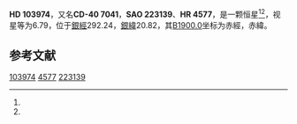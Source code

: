 {{Starbox begin
| name = HD 103974
}}
{{Starbox observe
| epoch = [[J2000.0|J2000.0]]
| constell = {{星座名待查}}<ref name=SIMBAD>{{cite web
 | url=http://simbad.u-strasbg.fr/simbad/sim-id?Ident=HR+4577
 | title =Pulsating variable Star
 | publisher=Centre de Données astronomiques de Strasbourg
 | work=SIMBAD
 | accessdate=2012-07-13}}</ref><ref name=DATA>{{cite web
 | url=http://vizier.u-strasbg.fr/viz-bin/VizieR-5?-out.add=.&-source=5050&-corr=PK=HR&-out.max=9999&HR=4577
 | title=VizieR Detailed Page
 | accessdate=2012-07-13
 | archive-date=2016-03-05
 | archive-url=https://web.archive.org/web/20160305002655/http://vizier.u-strasbg.fr/viz-bin/VizieR-5?-out.add=.&-source=5050&-corr=PK=HR&-out.max=9999&HR=4577
 | dead-url=no
 }}</ref>
| 星官 = 
| ra = {{RA|11|58|20.3}}<ref name=SIMBAD /><ref name=DATA />
| dec = {{DEC|-40|56|50}}<ref name=SIMBAD /><ref name=DATA />
| appmag_v = 6.79<ref name=SIMBAD /><ref name=DATA />
}}
{{Starbox character
| class = K1III<ref name=SIMBAD /><ref name=DATA />
| b-v = 0.97<ref name=SIMBAD /><ref name=DATA />
| u-b = 0.7<ref name=SIMBAD /><ref name=DATA />
| r-i = <ref name=SIMBAD /><ref name=DATA />
| variable = 
}}
{{Starbox astrometry
| radial_v = 0.7
| prop_mo_ra = 7
| parallax = 
| p_error = 
}}
{{Starbox catalog
| names =CD-40 7041，[[SAO星表|SAO]] 223139，[[HD星表|HD]] 103974，[[HR星表|HR]] 4577}}
{{Starbox reference |Simbad=HR+4577}}
{{Starbox end}}

'''HD 103974'''，又名'''CD-40 7041'''，'''SAO 223139'''、'''HR 4577'''，是一颗恒星<ref name=SIMBAD /><ref name=DATA />，视星等为6.79，位于[[銀道座標系|銀經]]292.24，[[銀道座標系|銀緯]]20.82，其[[B1900.0|B1900.0]]坐标为赤經{{RA|11|53|15.5}}，赤緯{{DEC|-40|20.82|28}}。

== 参考文献 ==
{{reflist}}

{{star-stub}}

[[Category:HD和HDE天體|103974]]
[[Category:HR天體|4577]]
[[Category:SAO天體|223139]]